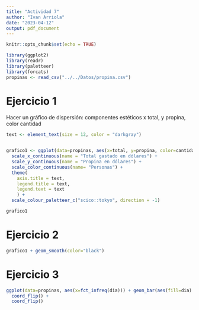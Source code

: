 ```yaml
---
title: "Actividad 7"
author: "Ivan Arriola"
date: "2023-04-12"
output: pdf_document
---
```


```r
knitr::opts_chunk$set(echo = TRUE)
```


```r
library(ggplot2)
library(readr)
library(paletteer)
library(forcats)
propinas <- read_csv("../../Datos/propina.csv")
```

# Ejercicio 1
Hacer un gráfico de dispersión: componentes estéticos x total, y propina, color cantidad

```r
text <- element_text(size = 12, color = "darkgray")


grafico1 <- ggplot(data=propinas, aes(x=total, y=propina, color=cantidad)) + geom_point() +
  scale_x_continuous(name = "Total gastado en dólares") +
  scale_y_continuous(name = "Propina en dólares") +
  scale_color_continuous(name= "Personas") +
  theme(
    axis.title = text,
    legend.title = text,
    legend.text = text
    ) +
  scale_colour_paletteer_c("scico::tokyo", direction = -1)

grafico1

```
# Ejercicio 2

```r
grafico1 + geom_smooth(color="black") 

```
# Ejercicio 3

```r

ggplot(data=propinas, aes(x=fct_infreq(dia))) + geom_bar(aes(fill=dia) ) + 
  coord_flip() + 
  coord_flip()
```




